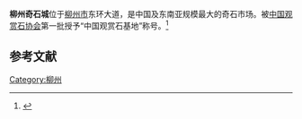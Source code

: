 '''柳州奇石城'''位于[[柳州市|柳州市]]东环大道，是中国及东南亚规模最大的奇石市场。被[[中国观赏石协会|中国观赏石协会]]第一批授予“中国观赏石基地”称号。<ref>{{Cite web|author=|title=广西柳州奇石城被授予中国观赏石基地|publisher=桂林网|url=http://www.guilinnet.com/xw/show.asp?id=7764|date=2008年12月17日|accessdate=2011年6月6日|archive-date=2019年5月2日|archive-url=https://web.archive.org/web/20190502115914/http://www.guilinnet.com/xw/show.asp?id=7764|dead-url=yes}}</ref>

== 参考文献 ==
{{reflist}}
[[Category:柳州|Category:柳州]]